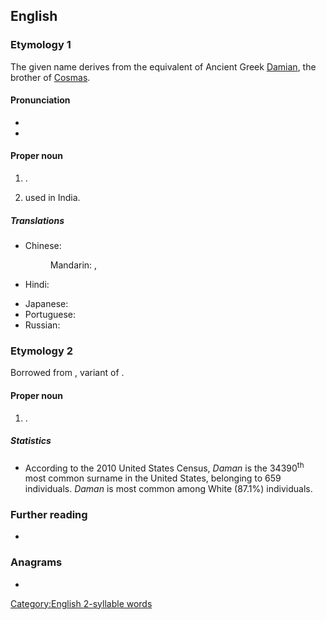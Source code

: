 {{also|daman|damán|dã man}}
==English==
{{wikipedia}}

===Etymology 1===
The given name derives from the {{bor|en|sa|-}} equivalent of Ancient Greek [[Damian]], the brother of [[Cosmas]].

====Pronunciation====
* {{IPA|en|/dəˈmɑːn/}}
* {{rhymes|en|ɑːn|s=2}}

====Proper noun====
{{en-proper noun}}

# {{place|en|capital|uterr:pref/Dadra and Nagar Haveli and Daman and Diu|c/India}}.
# {{given name|en|male|from=Sanskrit}} used in India.

=====Translations=====
{{trans-top|state capital of Dadra and Nagar Haveli and Daman and Diu, India}}
* Chinese:
*: Mandarin: {{t+|cmn|達曼|sc=Hani}}, {{t+|cmn|达曼|tr=Dāmàn|sc=Hani}}
* Hindi: {{t+|hi|दमन}}
{{trans-mid}}
* Japanese: {{t|ja|ダマン|tr=Daman}}
* Portuguese: {{t+|pt|Damão}}
* Russian: {{t|ru|Дама́н|m}}
{{trans-bottom}}

===Etymology 2===
Borrowed from {{bor|en|nl|Daman}}, variant of {{m|nl|Damman}}.

====Proper noun====
{{en-proper noun|Damans}}

# {{surname|en|from=Dutch}}.

=====Statistics=====
* According to the 2010 United States Census, ''Daman'' is the 34390<sup>th</sup> most common surname in the United States, belonging to 659 individuals. ''Daman'' is most common among White (87.1%) individuals.

===Further reading===
* {{R:en:DAFN}}

===Anagrams===
* {{anagrams|en|a=aadmn|A and M|A. and M.|Madan|Manda|ad-man|adman|amand}}

[[Category:English 2-syllable words]]
